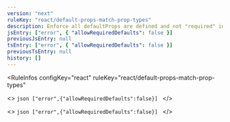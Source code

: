 ```yaml
---
version: "next"
ruleKey: "react/default-props-match-prop-types"
description: Enforce all defaultProps are defined and not "required" in propTypes
jsEntry: ["error", { "allowRequiredDefaults": false }]
previousJsEntry: null
tsEntry: ["error", { "allowRequiredDefaults": false }]
previousTsEntry: null
history: []
---
```


<RuleInfos 
  configKey="react" 
  ruleKey="react/default-props-match-prop-types" 
>
  <>
    ```json
    ["error",{"allowRequiredDefaults":false}]
    ```
  </>

  <>
    ```json
    ["error",{"allowRequiredDefaults":false}]
    ```
  </>
</RuleInfos>
